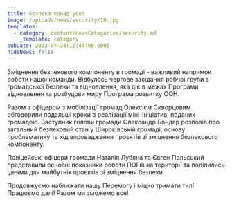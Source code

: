 ```yaml
---
title: Безпека понад усе!
image: /uploads/news/security/10.jpg
templates:
  - category: content/newsCategories/security.md
    _template: category
pubDate: 2023-07-24T12:44:00.000Z
hideNews: false
---
```


Зміцнення безпекового компоненту в громаді - важливий напрямок роботи нашої команди. Відбулось чергове засідання робчої групи з громадської безпеки та відновлення, яка діє в межах Програми відновлення та розбудови миру Програма розвитку ООН. 

Разом з офіцером з мобілізації громад Олексієм Скворцовим обговорили подальші кроки в реалізації міні-ініціатив, поданих громадою. Заступник голови громади Олександр Бондар розповів про загальний безпековий стан у Широківській громаді, основу проблематику та хід  впровадження проєктів зі зміцнення безпекового компоненту.

Поліцейські офіцери громади Наталія Лубяна  та Євген Польський представили основні показники роботи ПОГів на території та поділились ідеями для майбутніх проєктів зі зміцнення безпеки.

Продовжуємо наближати нашу Перемогу і міцно тримати тил! 
 Працюємо далі! Разом ми зможемо все!

